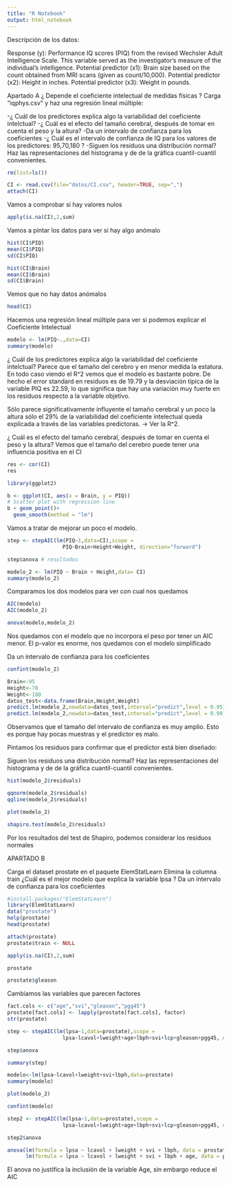 ```yaml
---
title: "R Notebook"
output: html_notebook
---
```


Descripción de los datos:

Response (y): Performance IQ scores (PIQ) from the revised Wechsler Adult Intelligence Scale. This variable served as the investigator’s measure of the individual’s intelligence.
Potential predictor (x1): Brain size based on the count obtained from MRI scans (given as count/10,000).
Potential predictor (x2): Height in inches.
Potential predictor (x3): Weight in pounds.


Apartado A
¿ Depende el coeficiente intelectual de medidas físicas ? Carga “iqphys.csv” y haz una regresión lineal múltiple:

  -¿ Cuál de los predictores explica algo la variabilidad del coeficiente intelctual?
  -¿ Cuál es el efecto del tamaño cerebral, después de tomar en cuenta el peso y la altura?
  -Da un intervalo de confianza para los coeficientes
  -¿ Cuál es el intervalo de confianza de IQ para los valores de los predictores: 95,70,180 ?
  -Siguen los residuos una distribución normal? Haz las representaciones del histograma y de de la gráfica cuantil-cuantil convenientes.

```r
rm(list=ls())
```


```r
CI <- read.csv(file="datos/CI.csv", header=TRUE, sep=",")
attach(CI)
```

Vamos a comprobar si hay valores nulos
```r
apply(is.na(CI),2,sum)
```


Vamos a pintar los datos para ver si hay algo anómalo

```r
hist(CI$PIQ)
mean(CI$PIQ)
sd(CI$PIQ)
```

```r
hist(CI$Brain)
mean(CI$Brain)
sd(CI$Brain)
```
Vemos que no hay datos anómalos

```r
head(CI)
```


Hacemos una regresión lineal múltiple para ver si podemos explicar el Coeficiente Intelectual
```r
modelo <- lm(PIQ~.,data=CI)
summary(modelo)
```
¿ Cuál de los predictores explica algo la variabilidad del coeficiente intelctual?
Parece que el tamaño del cerebro y en menor medida la estatura. En todo caso viendo el R^2 vemos que el modelo es bastante pobre.
De hecho el error standard en residuos es de 19.79 y la desviación típica de la variable PIQ es 22.59, lo que significa que hay una variación muy fuerte en los residuos respecto a la variable objetivo.

Sólo parece significativamente influyente el tamaño cerebral y un poco la altura sólo el 29% de la variabilidad del coeficiente intelectual queda explicada a través de las variables predictoras. -> Ver la R^2.

¿ Cuál es el efecto del tamaño cerebral, después de tomar en cuenta el peso y la altura?
Vemos que el tamaño del cerebro puede tener una influencia positiva en el CI
```r
res <- cor(CI)
res
```

```r
library(ggplot2)
```

```r
b <- ggplot(CI, aes(x = Brain, y = PIQ))
# Scatter plot with regression line
b + geom_point()+
  geom_smooth(method = "lm") 
```

Vamos a tratar de mejorar un poco el modelo.
```r
step <- stepAIC(lm(PIQ~1,data=CI),scope = 
                  PIQ~Brain+Height+Weight, direction="forward")
```

```r
step$anova # resultados
```

```r
modelo_2 <- lm(PIQ ~ Brain + Height,data= CI)
summary(modelo_2)
```

Comparamos los dos modelos para ver con cual nos quedamos
```r
AIC(modelo)
AIC(modelo_2)
```

```r
anova(modelo,modelo_2)
```

Nos quedamos con el modelo que no incorpora el peso por tener un AIC menor. 
El p-valor es enorme, nos quedamos con el modelo simplificado

######################################################################
######################################################################
######################################################################
Da un intervalo de confianza para los coeficientes
```r
confint(modelo_2)
```

```r
Brain<-95
Height<-70
Weight<-180
datos_test<-data.frame(Brain,Height,Weight)
predict.lm(modelo_2,newdata=datos_test,interval="predict",level = 0.95)
predict.lm(modelo_2,newdata=datos_test,interval="predict",level = 0.99)
```
Observamos que el tamaño del intervalo de confianza es muy amplio. Esto es porque hay pocas muestras y el predictor es malo.

Pintamos los residuos para confirmar que el predictor está bien diseñado:

Siguen los residuos una distribución normal? Haz las representaciones del histograma y de de la gráfica cuantil-cuantil convenientes.
```r
hist(modelo_2$residuals)
```

```r
qqnorm(modelo_2$residuals)
qqline(modelo_2$residuals)
```

```r
plot(modelo_2)
```

```r
shapiro.test(modelo_2$residuals)
```

Por los resultados del test de Shapiro, podemos considerar los residuos normales


################################################################
################################################################
################################################################
APARTADO B

Carga el dataset prostate en el paquete ElemStatLearn
Elimina la columna train ¿Cuál es el mejor modelo que explica la variable lpsa ?
Da un intervalo de confianza para los coeficientes
```r
#install.packages("ElemStatLearn")
library(ElemStatLearn)
data("prostate")
help(prostate)
head(prostate)
```

```r
attach(prostate)
prostate$train <- NULL

```


```r
apply(is.na(CI),2,sum)
```

```r
prostate
```

```r
prostate$gleason
```


Cambiamos las variables que parecen factores
```r
fact.cols <- c("age","svi","gleason","pgg45")
prostate[fact.cols] <- lapply(prostate[fact.cols], factor)
str(prostate)
```



```r
step <- stepAIC(lm(lpsa~1,data=prostate),scope = 
                  lpsa~lcavol+lweight+age+lbph+svi+lcp+gleason+pgg45, direction="forward")
```
```r
step$anova
```

```r
summary(step)
```

```r
modelo<-lm(lpsa~lcavol+lweight+svi+lbph,data=prostate)
summary(modelo)
```

```r
plot(modelo_2)
```


```r
confint(modelo)
```


```r
step2 <- stepAIC(lm(lpsa~1,data=prostate),scope = 
                  lpsa~lcavol+lweight+age+lbph+svi+lcp+gleason+pgg45, direction="both")
```

```r
step2$anova
```

```r
anova(lm(formula = lpsa ~ lcavol + lweight + svi + lbph, data = prostate),
      lm(formula = lpsa ~ lcavol + lweight + svi + lbph + age, data = prostate))
```
El anova no justifica la inclusión de la variable Age, sin embargo reduce el AIC
